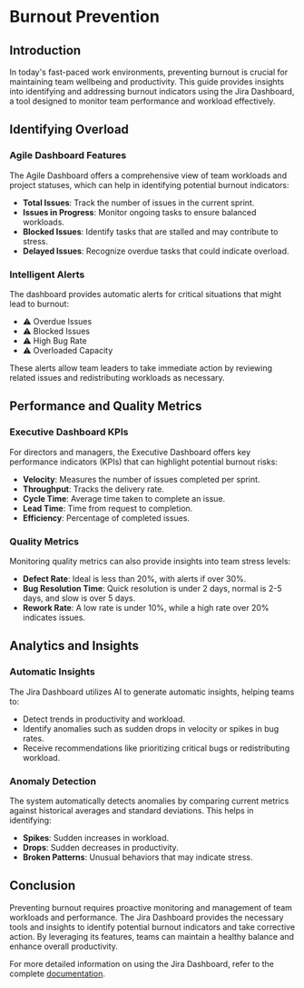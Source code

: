 # Burnout Prevention

## Introduction

In today's fast-paced work environments, preventing burnout is crucial for maintaining team wellbeing and productivity. This guide provides insights into identifying and addressing burnout indicators using the Jira Dashboard, a tool designed to monitor team performance and workload effectively.

## Identifying Overload

### Agile Dashboard Features

The Agile Dashboard offers a comprehensive view of team workloads and project statuses, which can help in identifying potential burnout indicators:

- **Total Issues**: Track the number of issues in the current sprint.
- **Issues in Progress**: Monitor ongoing tasks to ensure balanced workloads.
- **Blocked Issues**: Identify tasks that are stalled and may contribute to stress.
- **Delayed Issues**: Recognize overdue tasks that could indicate overload.

### Intelligent Alerts

The dashboard provides automatic alerts for critical situations that might lead to burnout:

- ⚠️ Overdue Issues
- ⚠️ Blocked Issues
- ⚠️ High Bug Rate
- ⚠️ Overloaded Capacity

These alerts allow team leaders to take immediate action by reviewing related issues and redistributing workloads as necessary.

## Performance and Quality Metrics

### Executive Dashboard KPIs

For directors and managers, the Executive Dashboard offers key performance indicators (KPIs) that can highlight potential burnout risks:

- **Velocity**: Measures the number of issues completed per sprint.
- **Throughput**: Tracks the delivery rate.
- **Cycle Time**: Average time taken to complete an issue.
- **Lead Time**: Time from request to completion.
- **Efficiency**: Percentage of completed issues.

### Quality Metrics

Monitoring quality metrics can also provide insights into team stress levels:

- **Defect Rate**: Ideal is less than 20%, with alerts if over 30%.
- **Bug Resolution Time**: Quick resolution is under 2 days, normal is 2-5 days, and slow is over 5 days.
- **Rework Rate**: A low rate is under 10%, while a high rate over 20% indicates issues.

## Analytics and Insights

### Automatic Insights

The Jira Dashboard utilizes AI to generate automatic insights, helping teams to:

- Detect trends in productivity and workload.
- Identify anomalies such as sudden drops in velocity or spikes in bug rates.
- Receive recommendations like prioritizing critical bugs or redistributing workload.

### Anomaly Detection

The system automatically detects anomalies by comparing current metrics against historical averages and standard deviations. This helps in identifying:

- **Spikes**: Sudden increases in workload.
- **Drops**: Sudden decreases in productivity.
- **Broken Patterns**: Unusual behaviors that may indicate stress.

## Conclusion

Preventing burnout requires proactive monitoring and management of team workloads and performance. The Jira Dashboard provides the necessary tools and insights to identify potential burnout indicators and take corrective action. By leveraging its features, teams can maintain a healthy balance and enhance overall productivity.

For more detailed information on using the Jira Dashboard, refer to the complete [documentation](https://gitdocai-data/organization/org-3b5b9a00-5655-4c1f-96df-503f2619fb1c/repositories/jira-dash/GUIA_USO_COMPLETO.md).
